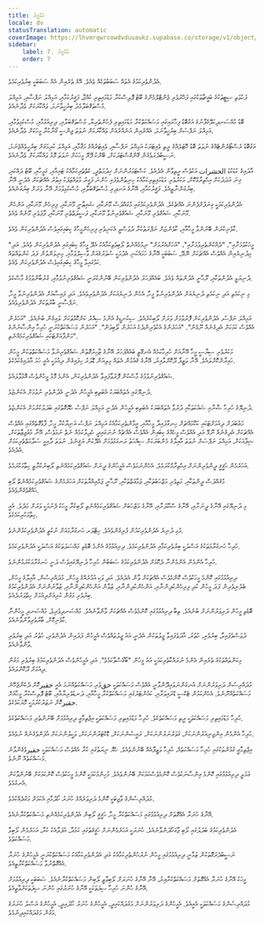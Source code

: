 ```yaml
---
title: އުއްމީދު
locale: dv
statusTranslation: automatic
coverImage: https://lhvmrqwrcowdvduuaukz.supabase.co/storage/v1/object/public/strapi-uploads/small_cover-educacion-fundamental.webp-2d51a7828a2b1309555be27f7e2a61a0.webp
sidebar:
    label: 7. އުއްމީދު
    order: 7
---
```

އެދުންވެރިކަމުގެ އެތައް ސަބަބުތަކެއް ވެއެވެ. އޭގެ ތެރެއިން އެއް ސަބަބަކީ ބިރުވެރިކަމެވެ.

ފަހުވަތި ސިޓީތަކުގެ ބަގީޗާތަކުގައި ފަޚްރުވެރި ޖެންޓްލްމެންގެ ބޫޓު ޕޮލިސްކުރާ މަޑުމައިތިރި ކުއްޖާ، ފަޤީރުކަމާއި، އަމިއްލަ ނަފްސާއި، އަމިއްލަ މުސްތަޤްބަލާމެދު ބިރުހީވާނަމަ، ވައްކާރަކަށް ވެދާނެއެވެ.

ބޮޑު މުއްސަނދިކަލޭގެފާނުގެ އަގުބޮޑު ފިހާރައިގައި މަސައްކަތްކުރާ މަޑުމައިތިރި ފެހުންތެރިޔާ، މުސްތަޤްބަލާއި، ދިރިއުޅުމާއި، މުސްކުޅިވުމާއި، އަމިއްލަ ނަފްސަށް ބިރުހީވާނަމަ، އެއްރެއިން އަނެއްރެއަށް ވައްކާރަކަށް ނުވަތަ ޖިންސީ ގޯނާކުރާ މީހަކަށް ވެދާނެއެވެ.

އަގުބޮޑު ރެސްޓޯރެންޓެއްގެ ނުވަތަ ބޮޑު ހޮޓަލެއްގެ ރީތި ވެއިޓަރަކު އަމިއްލަ ނަފްސާއި، ވެއިޓަރެއްގެ މަޤާމާއި، އަމިއްލަ ކުރިމަގަށް ބިރުހީވެއްޖެނަމަ، ނަސީބުދެރަވެގެން ގޭންގްސްޓަރަކަށް، ބޭންކު ފޭރޭ މީހަކަށް ނުވަތަ މޮޅު ވައްކާރަކަށް ވެދާނެއެވެ.

އާދައިގެ ކުޑަކުޑަ الحشرات އަކުވެސް ރީތިވާން އެދެއެވެ. ކަސްޓަމަރުންނަށް ޚިދުމަތްދީ، ކެތްތެރިކަމާއެކު ޓައިއާއި، ގަމީހާއި، ބޫޓު ދައްކައި، ގިނަ އަދަދަކަށް އިޙްތިރާމްކޮށް، މަކަރުވެރި މަޑުމައިތިރިކަމާއެކު ހިނިތުންވެފައި ހުންނަ ފަގީރު މުވައްޒަފަކު އިތުރު އެއްޗަކަށް އެދެނީ އޭނާ ބިރުގަންނާތީއެވެ. ފަޤީރުކަމާއި، އޭނާގެ އަނދިރި މުސްތަޤްބަލާއި، މުސްކުޅިވުމަށް އޭނާ ވަރަށް ބިރުގަނެއެވެ.

އެދުންވެރިކަމަކީ ގިނަފުށްފެންނަ އެއްޗެކެވެ. އެދުންވެރިކަމުގައި މުގައްދަސް މޫނަކާއި، ޝައިޠާނީ މޫނަކާއި، ފިރިހެން މޫނަކާއި، އަންހެން މޫނަކާއި، ޝައުޤުވެރި މޫނަކާއި، ޝައުޤުވެރިނުވާ މޫނަކާއި، ފަޟީލަތްތެރި މޫނަކާއި، ފާފަވެރި މޫނެއް ވެއެވެ.

ކާވެނިކުރަން ބޭނުންވާ މީހާއާއި، ކާވެންޏަށް ނަފްރަތުކުރާ ދުވަސްވީ އެކަނިވެރި ފިރިހެންމީހާގެ ކިބައިގައިވެސް އެދުންވެރިކަން ވެއެވެ.

"މީހަކުވުމަށާއި"، "ދެއްކުންތެރިވުމަށާއި"، "އުހަށްއެރުމަށް" ނިމުމެއްނެތް ލޯބިވެތިކަމާއެކު އެދޭ މީހާގެ ކިބައިގައި އެދުންވެރިކަން ވެއެވެ. އަދި މިދުނިޔެއިން އެއްވެސް އެއްޗަކަށް ނޭދޭ، ސަބަބަކީ އޭނާގެ ހަމައެކަނި އެދުމަކީ ސުވަރުގެއަށް ވާސިލްވުމާއި، މިނިވަންވުން ފަދަ ކަންތައްތައް ކަމުގައިވާ މީހާގެ ކިބައިގައިވެސް އެދުންވެރިކަން ވެއެވެ.

ދުނިޔަވީ އެދުންތަކާއި، ރޫޙާނީ އެދުންތައް ވެއެވެ. ބައެއްފަހަރު އެދުންވެރިކަން ބޭނުންކުރަނީ ޝައުޤުވެރިނުވުމާއި، ގުރުބާންވުމުގެ މާސްކެވެ.

މި ނިކަމެތި އަދި ނިކަމެތި ދުނިޔެއަށް އެދުންވެރިނުވާ މީހާ، އެހެން ދުނިޔެއަކަށް އެދުންވެރިވެއެވެ. އަދި ފައިސާއަށް އެދުންވެރިނުވާ މީހާ، ނަފްސާނީ ބާރުތަކަށް އެދުންވެރިވެއެވެ.

އަމިއްލަ ނަފްސު، އެދުންވެރިކަން ފޮރުވުމަށް ވަރަށް ލޯބިކުރެއެވެ. ސިކުނޑީގެ އެންމެ ސިއްރު ކަންކޮޅުތަކަށް ލައިގެން ބުނެއެވެ. "އަހަރެން އެއްވެސް ކަމަކަށް އެދިގެނެއް ނޫޅެން". "އަހަރެންގެ އެކުވެރިންދެކެ އަހަރެން ލޯބިވަން". "އަހަރެން މަސައްކަތްކުރަނީ ހުރިހާ އިންސާނުންގެ މަންފާއަށްޓަކައި ޝައުޤުވެރިކަމެއްނެތި".

މަކަރުވެރި ސިޔާސީ މީހާ އޭނާއަށް ހުރިހާކަމެއް އެނގޭތީ ބައެއްފަހަރު އޭނާގެ ޒާހިރުގޮތުން ޝައުޤުވެރިނުވާ މަސައްކަތްތަކުން މީހުން ހައިރާންކޮށްލައެވެ. އޭނާ ވަޒީފާ ދޫކޮށްލާއިރު، އޭނާގެ ޤައުމުން އެތައް މިލިއަން ޑޮލަރު ހިފައިގެން ދިއުމަކީ އެއީ ހަމަ އާދައިގެކަމެކެވެ.

ޝައުޤުވެރިނުވުމުގެ މާސްކުން ފޮރުވާފައިވާ އެދުންވެރިކަން، އެންމެ މޮޅު މީހުންވެސް އޮޅުވާލައެވެ.

ދުނިޔޭގައި އެތައްބަޔަކު އެބަތިބި އެމީހުން އެދެނީ އެދުންވެރި ނުވުމަށް އެކަންޏެވެ.

ދުނިޔޭގެ ހުރިހާ ޝާނާއި ޝައުކަތަކާއި ދުރުވާ އެތައްބަޔަކު އެބަތިބި އެމީހުން އެދެނީ އަމިއްލަ ނަފްސު ހެޔޮގޮތުގައި ބަދަލުކުރުމަށް އެކަންޏެވެ.

މަޢުބަދަށް ދިއުމަށްޓަކައި ކަކޫމައްޗަށް ހިނގާފައިދާ މީހާއާއި، އީމާންތެރިކަމާއެކު އަމިއްލަ ނަފްސު އަނިޔާކުރާ މީހާ، ފާޅުގޮތެއްގައި އެއްވެސް އެއްޗަކަށް އެދިގެނެއް ނޫޅޭ އަދި އެއްވެސް މީހެއްގެ ކިބައިން އެއްވެސް އެއްޗެއް ނުނަގައިދީ ހެދިލާކަމެއް ނެތް ނަމަވެސް، އޭނާ މުޢުޖިޒާތަކަށް، ޝިފާއަކަށް، އަމިއްލަ ނަފްސަށް ނުވަތަ އާއިލާގެ މެންބަރަކަށް ސިއްޙަތު ރަނގަޅުވުމަށް އެދޭކަން ޔަޤީނެވެ. ނުވަތަ ދާއިމީ ސަލާމަތްތެރިކަމަށް އެދެއެވެ.

އަހަރެމެން ޙަޤީޤީ ދީންވެރިންނަށް އިޙްތިރާމްކުރަމެވެ. އެހެންނަމަވެސް އެމީހުންގެ ދީނަށް ޝައުޤުވެރިކަމެއްނެތި ލޯބިނުކުރާތީ ހިތާމަކުރަމެވެ.

މުޤައްދަސް ދީންތަކާއި، މަތިވެރި މަޒްހަބުތަކާއި، ޖަމާޢަތްތަކާއި، ރޫޙާނީ ޖަމްޢިއްޔާތަކަށް އަހަރެމެންގެ ޝައުޤުވެރިކަމެއްނެތް ލޯބި ޙައްޤުވެގެންވެއެވެ.

މި ދުނިޔޭގައި އޭނާގެ ދީނަށާއި، އޭނާގެ ސްކޫލަށާއި، އޭނާގެ މަޒްހަބަށް ޝައުޤުވެރިކަމެއްނެތި ލޯބިކުރާ މީހަކު ފެނުމަކީ ވަރަށް މަދެވެ. އެއީ ހިތާމަހުރިކަމެކެވެ.

މުޅި ދުނިޔެ އެދުންވެރިކަމުން ފުރިގެންވެއެވެ. ހިޓްލަރ ހަނގުރާމައަށް ނުކުތީ އެދުންވެރިކަމުންނެވެ.

ހުރިހާ ހަނގުރާމަތަކުގެ އަސްލަކީ ބިރުވެރިކަމާއި އެދުންވެރިކަމެވެ. ދިރިއުޅުމުގެ އެންމެ ބޮޑެތި މައްސަލަތަކުގެ އަސްލަކީ އެދުންވެރިކަމެވެ.

ހުރިހާ އެންމެން އެންމެންނާ ދެކޮޅަށް އެދުންވެރިކަމުގެ ސަބަބުން ހުރިހާ ދުނިޔޭގައިވެސް ދަނީ ހަނގުރާމަކުރަމުންނެވެ.

ދިރިއުޅުމުގައި ކޮންމެ މީހަކުވެސް ކޮންމެވެސް އެއްޗަކަށް ވާން އެދެއެވެ. އަދި ވަކި އުމުރެއްގެ މީހުން، މުދައްރިސުން، އާއިލާގެ މީހުން، ބެލެނިވެރިން ފަދަ މީހުން ކުދި ފިރިހެންކުދިންނާއި، އަންހެންކުދިންނާއި، ޒުވާން އަންހެންކުދިންނާއި، ޒުވާނުންނަށް އެދުންވެރިކަމުގެ ބިރުވެރި މަގުން ކުރިއަށްދިއުމަށް ހިތްވަރުދެއެވެ.

ބޮޑެތި މީހުން ދަރިވަރުންނަށް ބުނެއެވެ. ތިބާ ދިރިއުޅުމުގައި ކޮންމެވެސް އެއްޗަކަށް ވާންވާނެއެވެ. މުއްސަނދިވެރިވެ، މުއްސަނދި މީހުންނާ ކާވެނިކޮށް، ބާރުވެރިވާންވާނެއެވެ.

ދުވަސްވެފައިވާ، ބިރުވެރި، ހުތުރު، އާދަވެފައިވާ ޖީލުތަކުން އެދެނީ އައު ޖީލުތައްވެސް އެމީހުން ފަދައިން އެދުންވެރި، ހުތުރު އަދި ބިރުވެރި ވާންވާނެއެވެ.

މިކަންތައްތަކުގެ ތެރެއިން އެންމެ ނުރައްކާތެރިކަމަކީ އައު މީހުން "ބޯގޯސްވާކަމެވެ". އަދި އެމީހުންވެސް އެދުންވެރިކަމުގެ ބިރުވެރި މަގުން ދިއުމަށް ދޫކޮށްލައެވެ.

މުދައްރިސުން ދަރިވަރުންނަށް އުނގަންނަވައިދޭންވާނީ އެއްވެސް މަސައްކަތަކީ حقވެރި މަސައްކަތެއްނަމަ އެއީ حقیرކޮށް ދެކެންޖެހޭނެ މަސައްކަތެއްނޫނެވެ. އެހެންކަމުން ޓެކްސީ ޑްރައިވަރާއި، ކައުންޓަރުގައި މަސައްކަތްކުރާ މީހާއާއި، ދަނޑުވެރިޔާއާއި، ބޫޓު ޕޮލިސްކުރާ މީހާއަށް حقیرކޮށް ނަޒަރުކުރުމަކީ މޮޔަކަމެކެވެ.

ހުރިހާ މަޑުމައިތިރި މަސައްކަތަކީ ރީތި މަސައްކަތެކެވެ. ހުރިހާ މަޑުމައިތިރި މަސައްކަތަކީ އިޖްތިމާޢީ ދިރިއުޅުމަށް ބޭނުންތެރި މަސައްކަތެކެވެ.

ހުރިހާ އެންމެން އިންޖިނިއަރުންނަކަށް، ގަވަރުނަރުންނަކަށް، ރައީސުންނަކަށް، ޑޮކްޓަރުންނަކަށް، ވަކީލުންނަކަށް އުފަންވެގެނެއް ނުވެއެވެ.

އިޖްތިމާޢީ ގުޅުންތަކުގައި ހުރިހާ މަސައްކަތެއް، ހުރިހާ ވަޒީފާއެއް ބޭނުންވެއެވެ. ހެޔޮ ނިޔަތުގައި ކުރާ އެއްވެސް މަސައްކަތަކީ حقیرވެގެންވާނެ މަސައްކަތެއް ނޫނެވެ.

ޢަމަލީ ދިރިއުޅުމުގައި ކޮންމެ އިންސާނަކުވެސް ކޮންމެވެސްކަމަކަށް ބޭނުންވެއެވެ. މުހިންމުކަމަކީ ކޮންމެ މީހަކުވެސް ކޮންކަމަކަށް ބޭނުންވާކަން އެނގުމެވެ.

މުދައްރިސުންގެ ވާޖިބަކީ ކޮންމެ ދަރިވަރެއްގެ ހުނަރު ހޯދުމާއި އެކަމަށް މަގުދެއްކުމެވެ.

އޭނާގެ ހުނަރާ އެއްގޮތަށް ދިރިއުޅުމުގައި މަސައްކަތްކުރާ މީހާ، ޙަޤީޤީ ލޯބިން އެދުންވެރިކަމެއްނެތި މަސައްކަތްކުރާނެއެވެ.

އެދުންވެރިކަމުގެ ބަދަލުގައި ލޯބި ޖާގަހޯދަންވާނެއެވެ. ހުނަރަކީ އަހަރެމެންނަށް ހަޤީޤަތުގައި ކަމުދާ، އުފަލާއެކު ކުރާ، އަހަރެމެން ލޯބިވާ މަސައްކަތެވެ.

ނަސީބުދެރަގޮތަކުން ޒަމާނީ ދިރިއުޅުމުގައި މީހުން ނުރުހުންތެރިކަމާއެކު އަދި އެދުންވެރިކަމާއެކު މަސައްކަތްކުރަނީ އެމީހުންގެ ހުނަރާ އެއްގޮތްނުވާ މަސައްކަތްކުރާތީއެވެ.

މީހަކު އޭނާގެ ހުނަރާ އެއްގޮތަށް މަސައްކަތްކުރާއިރު، އޭނާ އޭނާގެ ހުނަރަށް ލޯބިވާތީ ލޯބިން މަސައްކަތްކުރާނެއެވެ. ސަބަބަކީ ދިރިއުޅުމަށް އޭނާގެ ހުންނަ ހުރިހާ ސިފަތަކަކީ އޭނާގެ ހުނަރުގައި ހުންނަ ސިފަތަކަށްވާތީއެވެ.

މުދައްރިސުންގެ މަސައްކަތަކީ އެއީއެވެ. އެމީހުންގެ ދަރިވަރުންނަށް މަގުދައްކައިދީ، އެމީހުންގެ ހުނަރު ހޯދައިދީ، އެމީހުންގެ އަސްލު ހުނަރުގެ މަގުން މަގުދައްކައިދިނުމެވެ.

